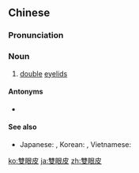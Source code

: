 {{also|双眼皮}}
==Chinese==
{{zh-forms|s=双眼皮|type=12}}

===Pronunciation===
{{zh-pron
|m=shuāngyǎnpí,er=y
|c=soeng1 ngaan5 pei4
|x=xyan1 ngan3 bi2
|cat=n
}}

===Noun===
{{zh-noun}}

# [[double]] [[eyelid]]s

====Antonyms====
* {{zh-l|單眼皮}}

====See also====
* Japanese: {{m|ja|二重まぶた|tr=futaemabuta}}, Korean: {{m|ko|쌍꺼풀}}, Vietnamese: {{m|vi|mắt hai mí}}

[[ko:雙眼皮]]
[[ja:雙眼皮]]
[[zh:雙眼皮]]